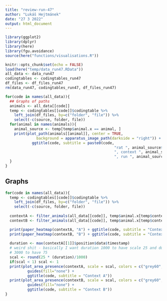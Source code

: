```yaml
---
title: "review-run-47"
author: "Lukáš Hejtmánek"
date: "27 3 2022"
output: html_document
---
```


```r
library(ggplot2)
library(dplyr)
library(here)
library(fgu.avoidance)
source(here("functions/visualisations.R"))

knitr::opts_chunk$set(echo = FALSE)
load(here("temp/data_run47.RData"))
all_data <- data_run47
codingtables <- codingtables_run47
df_files <- df_files_run47
rm(data_run47, codingtables_run47, df_files_run47)
```

```r
for(code in names(all_data)){
  ## Graphs of paths
  animals <- all_data[[code]]
  temp <- codingtables[[code]]$codingtable %>%
    left_join(df_files, by=c("folder", "file")) %>%
    select(-c(source, folder, file))
  for(animal in names(animals)){
    animal_source <- temp[temp$animal.x == animal, ]
    print(plot_path(animals[[animal]], center = TRUE,
              background = apparatus_image_path(darkside = "right")) + 
            ggtitle(code, subtitle = paste0(code,
                                                 "rat ", animal_source$animal.y,
                                                 ", context ", animal_source$context,
                                                 ", run ", animal_source$run)))
  }
}
```

## Graphs

```r
for(code in names(all_data)){
  temp <- codingtables[[code]]$codingtable %>%
    left_join(df_files, by=c("folder", "file")) %>%
    select(-c(source, folder, file))
  
  contextA <- filter_animals(all_data[[code]], temp$animal.x[temp$context == "A"])
  contextB <- filter_animals(all_data[[code]], temp$animal.x[temp$context == "B"])

  print(paper_heatmap(contextA, "A") + ggtitle(code, subtitle = "Context A"))
  print(paper_heatmap(contextB, "B") + ggtitle(code, subtitle = "Context B"))
  
  duration <- max(contextA[[1]]$position$data$timestamp)
  # weird shit - basically I want duration 1000 to have scale 25 and duration
  # 3000 to have 75
  scal <- round(25 * (duration)/1000)
  if(scal < 1) scal <- 1
  print(plot_area_presence(contextA, scale = scal, colors = c("grey60", "grey20")) +
          guides(fill="none") +
          ggtitle(code, subtitle = "Context A"))
  print(plot_area_presence(contextB, scale = scal, colors = c("grey60", "grey20")) +
          guides(fill="none") +
          ggtitle(code, subtitle = "Context B"))
}
```
